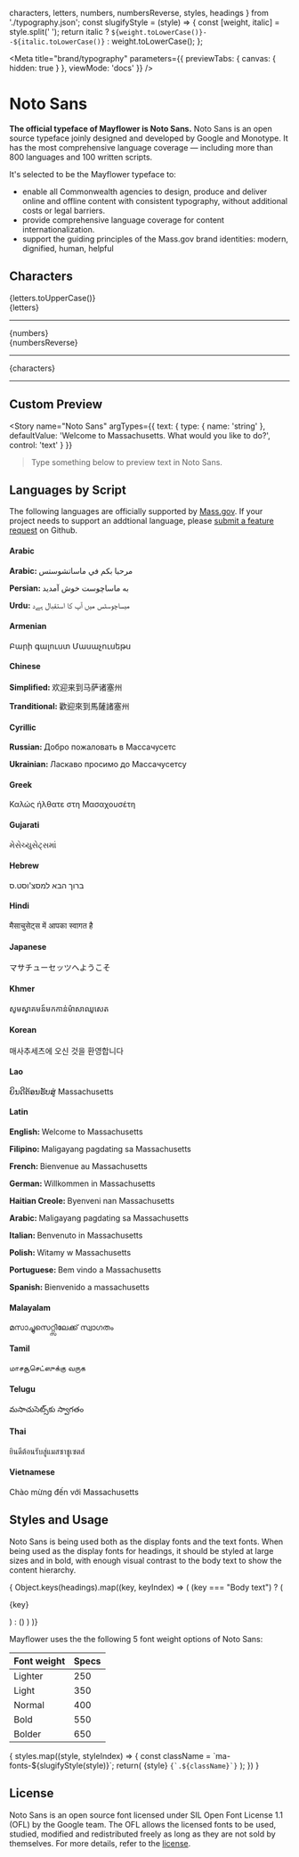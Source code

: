 
  characters,
  letters,
  numbers,
  numbersReverse,
  styles,
  headings
} from './typography.json';
const slugifyStyle = (style) => {
  const [weight, italic] = style.split(' ');
  return italic ? `${weight.toLowerCase()}--${italic.toLowerCase()}` : weight.toLowerCase();
};




<Meta
  title="brand/typography"
  parameters={{
    previewTabs: { canvas: { hidden: true } },
    viewMode: 'docs'
  }}
/>

# Noto Sans
**The official typeface of Mayflower is Noto Sans.**
 Noto Sans is an open source typeface joinly designed and developed by Google and Monotype. It has the most comprehensive language coverage — including more than 800 languages and 100 written scripts.

It's selected to be the Mayflower typeface to:
- enable all Commonwealth agencies to design, produce and deliver online and offline content with consistent typography, without additional costs or legal barriers.
- provide comprehensive language coverage for content internationalization.
- support the guiding principles of the Mass.gov brand identities: modern, dignified, human, helpful


## Characters
<RichText className="sb-block">
  <div className="sb-text">{letters.toUpperCase()}</div>
  <div className="sb-text">{letters}</div>
  <hr />
  <div className="sb-text">{numbers}</div>
  <div className="sb-text">{numbersReverse}</div>
  <hr />
  <div className="sb-text">{characters}</div>
  <hr />
</RichText>


## Custom Preview
<Story
  name="Noto Sans"
  argTypes={{
    text: {
      type: { name: 'string' },
      defaultValue: 'Welcome to Massachusetts. What would you like to do?',
      control: 'text'
    }
  }}
>
</Story>

> Type something below to preview text in Noto Sans.

<div id="sb-control--preview">
  <ArgsTable
    compact
    story="Noto Sans"
  />
</div>

## Languages by Script
The following languages are officially supported by [Mass.gov](https://www.mass.gov). If your project needs to support an addtional language, please [submit a feature request](https://github.com/massgov/mayflower/issues/new/choose) on Github.

#### Arabic
<p className="sb-block" lang="Arab"><b>Arabic: </b>مرحبا بكم في ماساتشوستس</p>
<p className="sb-block" lang="fa"><b>Persian: </b>به ماساچوست خوش آمدید</p>
<p className="sb-block" lang="ur"><b>Urdu: </b>میساچوسٹس میں آپ کا استقبال ہےد</p>

#### Armenian
<p className="sb-block" lang="hy">Բարի գալուստ Մասաչուսեթս</p>

#### Chinese
<p className="sb-block" lang="zh-Hans"><b>Simplified: </b>欢迎来到马萨诸塞州</p>
<p className="sb-block" lang="yue-Hant"><b>Tranditional: </b>歡迎來到馬薩諸塞州</p>

#### Cyrillic
<p className="sb-block" lang="Cyrl"><b>Russian: </b>Добро пожаловать в Массачусетс</p>
<p className="sb-block" lang="uk"><b>Ukrainian: </b>Ласкаво просимо до Массачусетсу</p>

#### Greek
<p className="sb-block" lang="gr">Καλώς ήλθατε στη Μασαχουσέτη</p>

#### Gujarati
<p className="sb-block" lang="gu">મેસેચ્યુસેટ્સમાં</p>


#### Hebrew
<p className="sb-block" lang="Hebr">ברוך הבא למסצ'וסט.ס</p>

#### Hindi
<p className="sb-block" lang="hi">मैसाचुसेट्स में आपका स्वागत है</p>

#### Japanese
<p className="sb-block" lang="jp">マサチューセッツへようこそ</p>

#### Khmer
<p className="sb-block" lang="km">សូមស្វាគមន៍មកកាន់ម៉ាសាឈូសេត</p>

#### Korean
<p className="sb-block" lang="ko">매사추세츠에 오신 것을 환영합니다</p>

#### Lao
<p className="sb-block" lang="lo">ຍິນດີຕ້ອນຮັບສູ່ Massachusetts</p>

#### Latin
<p className="sb-block" lang="Latn"><b>English: </b>Welcome to Massachusetts</p>
<p className="sb-block" lang="tl"><b>Filipino: </b>Maligayang pagdating sa Massachusetts</p>
<p className="sb-block" lang="fr"><b>French: </b>Bienvenue au Massachusetts</p>
<p className="sb-block" lang="de"><b>German: </b>Willkommen in Massachusetts</p>
<p className="sb-block" lang="hr"><b>Haitian Creole: </b>Byenveni nan Massachusetts</p>
<p className="sb-block" lang="tl"><b>Arabic: </b>Maligayang pagdating sa Massachusetts</p>
<p className="sb-block" lang="it"><b>Italian: </b>Benvenuto in Massachusetts</p>
<p className="sb-block" lang="pl"><b>Polish: </b>Witamy w Massachusetts</p>
<p className="sb-block" lang="pt"><b>Portuguese: </b>Bem vindo a Massachusetts</p>
<p className="sb-block" lang="es"><b>Spanish: </b>Bienvenido a massachusetts</p>

#### Malayalam
<p className="sb-block" lang="ml">മസാച്ചുസെറ്റ്സിലേക്ക് സ്വാഗതം</p>

#### Tamil
<p className="sb-block" lang="ta">மாசசூசெட்ஸுக்கு வருக</p>

#### Telugu
<p className="sb-block" lang="te">మసాచుసెట్స్‌కు స్వాగతం</p>

#### Thai
<p className="sb-block" lang="Thai">ยินดีต้อนรับสู่แมสซาชูเซตส์</p>

#### Vietnamese
<p className="sb-block" lang="vi">Chào mừng đến với Massachusetts</p>

## Styles and Usage
Noto Sans is being used both as the display fonts and the text fonts.
When being used as the display fonts for headings, it should be styled at large sizes and in bold, with enough visual contrast to the body text to show the content hierarchy.

<div className="sb-block">
  { Object.keys(headings).map((key, keyIndex) => (
      (key === "Body text") ?
      (<p>{key}</p>) :
      (<Heading level={headings[key]} key={`element.key.${keyIndex}`} text={key} />)
    )
  )}
</div>



Mayflower uses the the following 5 font weight options of Noto Sans:

| Font weight | Specs |
| :--- | :--- |
| Lighter | 250 |
| Light | 350 |
| Normal | 400 |
| Bold | 550 |
| Bolder | 650 |


<div className="sb-block sb-grid">
  {
    styles.map((style, styleIndex) => {
      const className = `ma-fonts-${slugifyStyle(style)}`;
      return(
        <React.Fragment key={`style.block.${styleIndex}`}>
          <span className={className}>{style}</span>
          <span className="markdown-body">
            <code>{`.${className}`}</code>
          </span>
        </React.Fragment>
      );
    })
  }
</div>


## License

Noto Sans is an open source font licensed under SIL Open Font License 1.1 (OFL) by the Google team. The OFL allows the licensed fonts to be used, studied, modified and
redistributed freely as long as they are not sold by themselves. For more details, refer to the [license](https://github.com/googlefonts/noto-fonts/blob/master/LICENSE).
